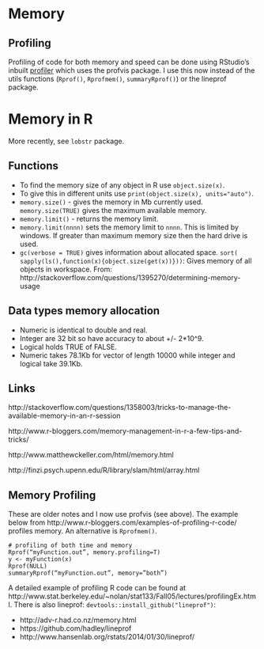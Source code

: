 # Memory

## Profiling

Profiling of code for both memory and speed can be done using RStudio's inbuilt  [profiler](https://support.rstudio.com/hc/en-us/articles/218221837-Profiling-with-RStudio) which uses the profvis package. I use this now instead of the utils functions (`Rprof()`, `Rprofmem()`, `summaryRprof()`) or the lineprof package.

# Memory in R

More recently, see `lobstr` package.

## Functions

+ To find the memory size of any object in R use `object.size(x)`. 
+ To give this in different units use `print(object.size(x), units="auto")`.
+ `memory.size()` - gives the memory in Mb currently used. `memory.size(TRUE)` gives the maximum available memory.
+ `memory.limit()` - returns the memory limit. 
+ `memory.limit(nnnn)` sets the memory limit to `nnnn`. This is limited by windows. If greater than maximum memory size then the hard drive is used.
+ `gc(verbose = TRUE)` gives information about allocated space.
`sort( sapply(ls(),function(x){object.size(get(x))}))`: Gives memory of all objects in workspace. From:
http://stackoverflow.com/questions/1395270/determining-memory-usage

## Data types memory allocation

+ Numeric is identical to double and real. 
+ Integer are 32 bit so have accuracy to about +/- 2*10^9.
+ Logical holds TRUE of FALSE.
+ Numeric takes 78.1Kb for vector of length 10000 while integer and logical take 39.1Kb.

## Links

http://stackoverflow.com/questions/1358003/tricks-to-manage-the-available-memory-in-an-r-session

http://www.r-bloggers.com/memory-management-in-r-a-few-tips-and-tricks/

http://www.matthewckeller.com/html/memory.html

http://finzi.psych.upenn.edu/R/library/slam/html/array.html

## Memory Profiling

These are older notes and I now use profvis (see above).
The example below from http://www.r-bloggers.com/examples-of-profiling-r-code/ profiles memory. An alternative is `Rprofmem()`.

```
# profiling of both time and memory
Rprof(“myFunction.out”, memory.profiling=T)
y <- myFunction(x)
Rprof(NULL)
summaryRprof(“myFunction.out”, memory=”both”)
```

A detailed example of profiling R code can be found at
http://www.stat.berkeley.edu/~nolan/stat133/Fall05/lectures/profilingEx.html. There is also lineprof: `devtools::install_github("lineprof")`:

* http://adv-r.had.co.nz/memory.html
* https://github.com/hadley/lineprof
* http://www.hansenlab.org/rstats/2014/01/30/lineprof/
